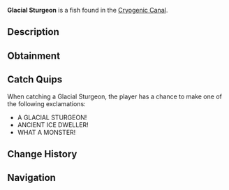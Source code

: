 {{FishInfobox
|image          = Glacial Sturgeon.png
|rarity         = Mythical
|sea            = First Sea
|location       = [[Cryogenic Canal]]
|sublocation    = 
|sources        = Fishing Rod
|radar_location = 
|prog_speed     = -40
|xp             = 2200
|weather        = 
|time           = Night
|season         = Winter
|bait           = Truffle Worm
|base_weight    = 500
|base_value     = 7000
|weight_range   = 250
|base_chance    = 0.01
|base_resil     = 15
}}
'''Glacial Sturgeon''' is a {{Rarity|Mythical}} fish found in the [[Cryogenic Canal]].

== Description ==
{{Description|A massive, ancient fish with icy armor-like scales and a frosted dorsal fin, marking it as one of the oldest species in these waters.|Bestiary Entry}}

== Obtainment ==
{{Description|Dwells in the oldest, deepest parts of the frozen waters.|Bestiary Hint}}
{{Fish Availability|
Cryogenic Canal
|top_rods      = 
Leviathan's Fang Rod\130463.83\363735.04;
Free Spirit Rod\118458.77\361171.73;
Trident Rod\113804.84\346982.25;
Great Rod of Oscar\93136.9\206834.66;
No-Life Rod\92523.71\267650.07;
Resourceful Rod\69106.31\178229.86;
Destiny Rod\71280.64\168237.95;
Azure Of Lagoon\80600.46\282837.35;
Avalanche Rod\61461.26\182726.42;
Depthseeker Rod\68834.17\207031.96;
Seasons Rod\54875.29\164011.1;
Ethereal Prism Rod\92169.95\216110.57;
Astralhook Rod\91892.17\216879.17;
Seraphic Rod\90874.69\225560.03;
Rod Of The Forgotten Fang\84125.25\217212.94;
Challenger's Rod\83398.2\229943.24;
Rod Of The Depths\74959.62\193425;
Zeus Rod\74535.81\208334.52;
Verdant Shear Rod\73495.7\210425.87;
Rod Of The Exalted One\73089.18\181955.95;
Blazebringer Rod\71204.48\200189.11;
Volcanic Rod\58146.22\174207.34;
Steady Rod\20700.13\81356.51
|recommended   = Trident Rod
}}

== Catch Quips ==
When catching a Glacial Sturgeon, the player has a chance to make one of the following exclamations:
* A GLACIAL STURGEON!
* ANCIENT ICE DWELLER!
* WHAT A MONSTER!

== Change History ==
{{Change History|{{subst:Current Version}}}}

== Navigation ==
{{Fish Navbox|Cryogenic Canal}}